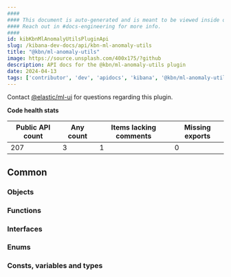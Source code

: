 ```yaml
---
####
#### This document is auto-generated and is meant to be viewed inside our experimental, new docs system.
#### Reach out in #docs-engineering for more info.
####
id: kibKbnMlAnomalyUtilsPluginApi
slug: /kibana-dev-docs/api/kbn-ml-anomaly-utils
title: "@kbn/ml-anomaly-utils"
image: https://source.unsplash.com/400x175/?github
description: API docs for the @kbn/ml-anomaly-utils plugin
date: 2024-04-13
tags: ['contributor', 'dev', 'apidocs', 'kibana', '@kbn/ml-anomaly-utils']
---
```




Contact [@elastic/ml-ui](https://github.com/orgs/elastic/teams/ml-ui) for questions regarding this plugin.

**Code health stats**

| Public API count  | Any count | Items lacking comments | Missing exports |
|-------------------|-----------|------------------------|-----------------|
| 207 | 3 | 1 | 0 |

## Common

### Objects
<DocDefinitionList data={kbnMlAnomalyUtilsObj.common.objects}/>

### Functions
<DocDefinitionList data={kbnMlAnomalyUtilsObj.common.functions}/>

### Interfaces
<DocDefinitionList data={kbnMlAnomalyUtilsObj.common.interfaces}/>

### Enums
<DocDefinitionList data={kbnMlAnomalyUtilsObj.common.enums}/>

### Consts, variables and types
<DocDefinitionList data={kbnMlAnomalyUtilsObj.common.misc}/>

